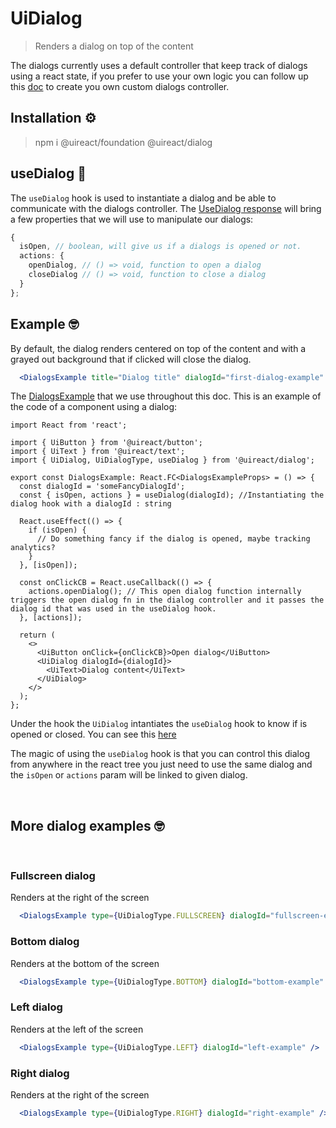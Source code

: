 

# UiDialog
<Metadata packageName='dialog' packageJson={packageJson} />

> Renders a dialog on top of the content

The dialogs currently uses a default controller that keep track of dialogs using a react state, if you prefer to use your own logic
you can follow up this [doc](./custom-dialog-controller) to create you own custom dialogs controller.

## Installation ⚙️

> npm i @uireact/foundation @uireact/dialog

## useDialog 📡

The `useDialog` hook is used to instantiate a dialog and be able to communicate with the dialogs controller. The [UseDialog response](https://github.com/inavac182/uireact/blob/main/packages/dialog/src/provider/use-dialog-hook.ts#LL10C6-L10C19) will bring a few properties that we will use to manipulate our dialogs:

```ts
{
  isOpen, // boolean, will give us if a dialogs is opened or not.
  actions: {
    openDialog, // () => void, function to open a dialog
    closeDialog // () => void, function to close a dialog
  }
};
```

## Example 🤓

By default, the dialog renders centered on top of the content and with a grayed out background that if clicked will close the dialog.

```jsx live scope={{DialogsExample}}
  <DialogsExample title="Dialog title" dialogId="first-dialog-example" />
```

The [DialogsExample](https://github.com/inavac182/uireact/blob/main/packages/dialog/docs/utils/DialogsExample.tsx#L15) that we use throughout this doc. This is an example of the code of a component using a dialog:

```tsx
import React from 'react';

import { UiButton } from '@uireact/button';
import { UiText } from '@uireact/text';
import { UiDialog, UiDialogType, useDialog } from '@uireact/dialog';

export const DialogsExample: React.FC<DialogsExampleProps> = () => {
  const dialogId = 'someFancyDialogId';
  const { isOpen, actions } = useDialog(dialogId); //Instantiating the dialog hook with a dialogId : string

  React.useEffect(() => {
    if (isOpen) {
      // Do something fancy if the dialog is opened, maybe tracking analytics?
    }
  }, [isOpen]);

  const onClickCB = React.useCallback(() => {
    actions.openDialog(); // This open dialog function internally triggers the open dialog fn in the dialog controller and it passes the dialog id that was used in the useDialog hook.
  }, [actions]);

  return (
    <>
      <UiButton onClick={onClickCB}>Open dialog</UiButton>
      <UiDialog dialogId={dialogId}>
        <UiText>Dialog content</UiText>
      </UiDialog>
    </>
  );
};
```

Under the hook the `UiDialog` intantiates the `useDialog` hook to know if is opened or closed. You can see this [here](https://github.com/inavac182/uireact/blob/main/packages/dialog/src/ui-dialog.tsx#L32)

The magic of using the `useDialog` hook is that you can control this dialog from anywhere in the react tree you just need to use the same dialog and the `isOpen` or `actions` param will be linked to given dialog.

<br />

## More dialog examples 🤓

<br />

### Fullscreen dialog

Renders at the right of the screen

```jsx live scope={{DialogsExample, UiDialogType}}
  <DialogsExample type={UiDialogType.FULLSCREEN} dialogId="fullscreen-example" />
```

### Bottom dialog

Renders at the bottom of the screen

```jsx live scope={{DialogsExample, UiDialogType}}
  <DialogsExample type={UiDialogType.BOTTOM} dialogId="bottom-example" />
```

### Left dialog

Renders at the left of the screen

```jsx live scope={{DialogsExample, UiDialogType}}
  <DialogsExample type={UiDialogType.LEFT} dialogId="left-example" />
```

### Right dialog

Renders at the right of the screen

```jsx live scope={{DialogsExample, UiDialogType}}
  <DialogsExample type={UiDialogType.RIGHT} dialogId="right-example" />
```
